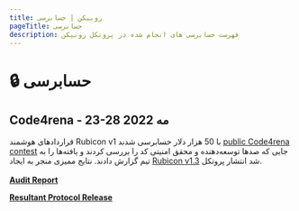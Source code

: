 ```yaml
---
title: روبیکن | حسابرسی
pageTitle: حسابرسی
description: فهرست حسابرسی های انجام شده در پروتکل روبیکن
---
```


# 🔒 حسابرسی

## Code4rena - 23-28 مه 2022

قراردادهای هوشمند Rubicon v1 با 50 هزار دلار حسابرسی شدند [public Code4rena contest](https://code4rena.com/contests/2022-05-rubicon-contest) جایی که صدها توسعه‌دهنده و محقق امنیتی کد را بررسی کردند و یافته‌ها را به تیم گزارش دادند. نتایج ممیزی منجر به ایجاد [Rubicon v1.3](https://github.com/RubiconDeFi/rubicon-protocol-v1/releases/tag/v1.3.0) شد انتشار پروتکل.\
\
[**Audit Report**](https://code4rena.com/reports/2022-05-rubicon/)

[**Resultant Protocol Release**](https://github.com/RubiconDeFi/rubicon-protocol-v1/releases/tag/v1.3.0)